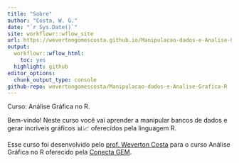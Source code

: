 ```yaml
---
title: "Sobre"
author: "Costa, W. G."
date: "`r Sys.Date()`"
site: workflowr::wflow_site
url: https://wevertongomescosta.github.io/Manipulacao-dados-e-Analise-Grafica-R/
output:
  workflowr::wflow_html:
    toc: yes
  highlight: github
editor_options:
  chunk_output_type: console
github-repo: wevertongomescosta/Manipulacao-dados-e-Analise-Grafica-R
---
```


Curso: Análise Gráfica no R.

Bem-vindo! Neste curso você vai aprender a manipular bancos de dados e gerar incríveis gráficos 📊📈 oferecidos pela linguagem R.

Esse curso foi desenvolvido pelo [prof. Weverton Costa](https://github.com/wevertongomescosta/) para o curso Análise Gráfica no R oferecido pela [Conecta GEM](https://www.conectagem.com/).
